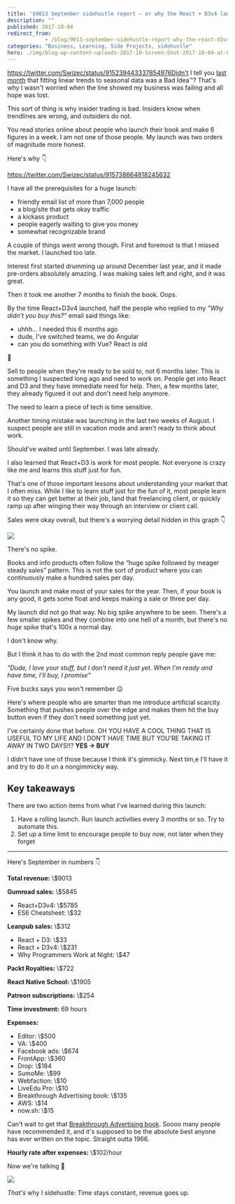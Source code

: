 ```yaml
---
title: '$9013 September sidehustle report – or why the React + D3v4 launch was not 6 figures or even 5'
description: ""
published: 2017-10-04
redirect_from: 
            - /blog/9013-september-sidehustle-report-why-the-react-d3v4-launch/swizec/7837
categories: "Business, Learning, Side Projects, sidehustle"
hero: ./img/blog-wp-content-uploads-2017-10-Screen-Shot-2017-10-04-at-09.21.58.png
---
```


<https://twitter.com/Swizec/status/915239443337854976Didn't> I tell you [last month](https://swizec.com/blog/2629-august-sidehustle-report/swizec/7782) that fitting linear trends to seasonal data was a Bad Idea™? That's why I wasn't worried when the line showed my business was failing and all hope was lost.

This sort of thing is why insider trading is bad. Insiders know when trendlines are wrong, and outsiders do not.

You read stories online about people who launch their book and make 6 figures in a week. I am not one of those people. My launch was two orders of magnitude more honest.

Here's why 👇

<https://twitter.com/Swizec/status/915738664818245632>

I have all the prerequisites for a huge launch:

-   friendly email list of more than 7,000 people
-   a blog/site that gets okay traffic
-   a kickass product
-   people eagerly waiting to give you money
-   somewhat recognizable brand

A couple of things went wrong though. First and foremost is that I missed the market. I launched too late.

Interest first started drumming up around December last year, and it made pre-orders absolutely amazing. I was making sales left and right, and it was great.

Then it took me another 7 months to finish the book. Oops.

By the time React+D3v4 launched, half the people who replied to my _"Why didn't you buy this?"_ email said things like:

-   uhhh… I needed this 6 months ago
-   dude, I've switched teams, we do Angular
-   can you do something with Vue? React is old

💩

Sell to people when they're ready to be sold to, not 6 months later. This is something I suspected long ago and need to work on. People get into React and D3 and they have immediate need for help. Then, a few months later, they already figured it out and don't need help anymore.

The need to learn a piece of tech is time sensitive.

Another timing mistake was launching in the last two weeks of August. I suspect people are still in vacation mode and aren't ready to think about work.

Should've waited until September. I was late already.

I also learned that React+D3 is _work_ for most people. Not everyone is crazy like me and learns this stuff just for fun.

That's one of those important lessons about understanding your market that I often miss. While I like to learn stuff just for the fun of it, most people learn it so they can get better at their job, land that freelancing client, or quickly ramp up after winging their way through an interview or client call.

Sales were okay overall, but there's a worrying detail hidden in this graph 👇

![](./img/blog-wp-content-uploads-2017-10-Screen-Shot-2017-10-04-at-09.21.58.png)

There's no spike.

Books and info products often follow the “huge spike followed by meager steady sales” pattern. This is not the sort of product where you can continuously make a hundred sales per day.

You launch and make most of your sales for the year. Then, if your book is any good, it gets some float and keeps making a sale or three per day.

My launch did not go that way. No big spike anywhere to be seen. There's a few smaller spikes and they combine into one hell of a month, but there's no _huge_ spike that's 100x a normal day.

I don't know why.

But I think it has to do with the 2nd most common reply people gave me:

_"Dude, I love your stuff, but I don't need it just yet. When I'm ready and have time, I'll buy, I promise"_

Five bucks says you won't remember 😉

Here's where people who are smarter than me introduce artificial scarcity. Something that pushes people over the edge and makes them hit the buy button even if they don't need something just yet.

I've certainly done that before. OH YOU HAVE A COOL THING THAT IS USEFUL TO MY LIFE AND I DON’T HAVE TIME BUT YOU’RE TAKING IT AWAY IN TWO DAYS!!? **YES → BUY**

I didn't have one of those because I think it's gimmicky. Next tim,e I'll have it and try to do it un a nongimmicky way.

## Key takeaways

There are two action items from what I've learned during this launch:

1.  Have a rolling launch. Run launch activities every 3 months or so. Try to automate this.
2.  Set up a time limit to encourage people to buy _now_, not later when they forget

* * *

Here's September in numbers 👇

**Total revenue:** \\$9013

**Gumroad sales:** \\$5845

-   React+D3v4: \\$5785
-   ES6 Cheatsheet: \\$32

**Leanpub sales:** \\$312

-   React + D3: \\$33
-   React + D3v4: \\$231
-   Why Programmers Work at Night: \\$47

**Packt Royalties:** \\$722

**React Native School:** \\$1905

**Patreon subscriptions:** \\$254

**Time investment:** 69 hours

**Expenses:**

-   Editor: \\$500
-   VA: \\$400
-   Facebook ads: \\$674
-   FrontApp: \\$360
-   Drop: \\$184
-   SumoMe: \\$99
-   Webfaction: \\$10
-   LiveEdu Pro: \\$10
-   Breakthrough Advertising book: \\$135
-   AWS: \\$14
-   now.sh: \\$15

Can't wait to get that [Breakthrough Advertising book](https://www.breakthroughadvertisingbook.com/). Soooo many people have recommended it, and it's supposed to be the absolute best anyone has ever written on the topic. Straight outta 1966.

**Hourly rate after expenses:** \\$102/hour

Now we're talking 🤘

![](./img/blog-wp-content-uploads-2017-10-l1ghtsab3r-partyparrot.gif)

_That's_ why I sidehustle: Time stays constant, revenue goes up.
